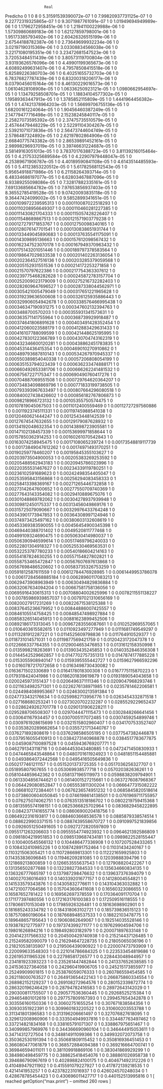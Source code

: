                       Real
Predicho               0 1
  0                    8 0
  5.31591539390072e-07 1 0
  7.99820937731125e-07 1 0
  9.22772319325865e-07 1 0
  9.3071987761091e-07  1 0
  1.01949694949989e-06 1 0
  1.1796272958451e-06  1 0
  1.21941100229988e-06 1 0
  1.57309860689183e-06 1 0
  1.62127859798001e-06 1 0
  1.95173385793492e-06 1 0
  2.60426326515199e-06 1 0
  2.67544188782387e-06 1 0
  2.73649699932234e-06 1 0
  3.02197190315369e-06 1 0
  3.03308834566038e-06 1 0
  3.22171080195351e-06 1 0
  3.23472681547523e-06 1 0
  3.72053484511439e-06 1 0
  3.80573119700804e-06 1 0
  3.93193626576096e-06 1 0
  4.49901199365673e-06 1 0
  4.60892499631407e-06 1 0
  4.79578508415518e-06 1 0
  5.82589226380703e-06 1 0
  6.40251655732703e-06 1 0
  6.78376827787439e-06 1 0
  6.83200318206177e-06 1 0
  8.03790456015164e-06 1 0
  8.46130229016573e-06 1 0
  1.06104628108908e-05 1 0
  1.06336250923121e-05 1 0
  1.0980662954697e-05  1 0
  1.13479258508701e-05 1 0
  1.18834104577302e-05 1 0
  1.19589363447913e-05 1 0
  1.3785852115809e-05  1 0
  1.4441964456382e-05  1 0
  1.47421378964203e-05 1 0
  1.56699706755136e-05 1 0
  1.68200161224064e-05 1 0
  1.90456460387249e-05 1 0
  2.14779477716498e-05 1 0
  2.15238245840117e-05 1 0
  2.25827073595392e-05 1 0
  2.37475735510579e-05 1 0
  2.45744479448229e-05 1 0
  2.52291104304267e-05 1 0
  2.53921071073836e-05 1 0
  2.56473744604749e-05 1 0
  2.5786487324892e-05  1 0
  2.62197802864906e-05 1 0
  2.66840775743382e-05 1 0
  2.86539891452161e-05 1 0
  2.98998296937019e-05 1 0
  3.39746631224687e-05 1 0
  3.58149163051013e-05 1 0
  3.78370176388723e-05 1 0
  3.81139216015464e-05 1 0
  4.21753325689584e-05 1 0
  4.22907979448047e-05 1 0
  4.25389671906787e-05 1 0
  4.40189590841108e-05 1 0
  4.6143514485593e-05  1 0
  5.41123853220512e-05 0 1
  5.61782568112543e-05 1 0
  5.95654918871986e-05 1 0
  6.21158264393714e-05 1 0
  6.48334686197077e-05 1 0
  6.62803467887096e-05 1 0
  6.93389255098086e-05 1 0
  7.32817882335161e-05 1 0
  7.69133685664782e-05 1 0
  7.97653856937403e-05 1 0
  8.36552785419528e-05 1 0
  9.07420093835118e-05 1 0
  9.36447424099002e-05 1 0
  9.5852899341651e-05  1 0
  0.000109972239595313 1 0
  0.000110087022518293 1 0
  0.000110208956649307 1 0
  0.000110460281227385 1 0
  0.000111430821704333 1 0
  0.000115057428226407 1 0
  0.00011548689867513  1 0
  0.000121571903779238 0 1
  0.000127279171853767 1 0
  0.00012750098340165  1 0
  0.000128076147701541 1 0
  0.000130838651931744 1 0
  0.000133449045890683 1 0
  0.000137635541175091 1 0
  0.00014309895136663  1 0
  0.000157612098567432 1 0
  0.000162347523070178 1 0
  0.000167949370963432 1 0
  0.000175143201051446 1 0
  0.000189797378583564 1 0
  0.000198647029833538 1 0
  0.000201402263136054 1 0
  0.000202364527516136 1 0
  0.000203285379059568 1 0
  0.000205152931551536 1 0
  0.000214172253271858 1 0
  0.00021570797622386  1 0
  0.000217754363307612 1 0
  0.000239775468282628 1 0
  0.000245872783157704 1 0
  0.000252009023179009 1 0
  0.000275216732282403 1 0
  0.000282609647696527 1 0
  0.000287338044562971 1 0
  0.000305421005479049 1 0
  0.000317651221965628 1 0
  0.000319239636500608 1 0
  0.000326125935886443 1 0
  0.000329906054942678 1 0
  0.000338576466995438 1 0
  0.000346347190931275 1 0
  0.000347602132394763 1 0
  0.0003488700570203   1 0
  0.000355931341573631 1 0
  0.000363571141755964 1 0
  0.000368739929918487 1 0
  0.000374641806891628 1 0
  0.000403491428352454 1 0
  0.000412060023588179 1 0
  0.000412883429631433 1 0
  0.000416107788099599 1 0
  0.000421448625195995 1 0
  0.000427830122366789 1 0
  0.000430704743162319 1 0
  0.000432346600120281 1 0
  0.000438862451783835 1 0
  0.00045314436415354  1 0
  0.000469010270910862 0 1
  0.000489793687810143 1 0
  0.000534267970945337 1 0
  0.000550389854040338 1 0
  0.00057206808054199  1 0
  0.000635153794023439 1 0
  0.000636233474888171 1 0
  0.000660492653381706 1 0
  0.000666262241481532 1 0
  0.00067567227175347  1 0
  0.000690490760417276 1 0
  0.000704887069551508 1 0
  0.000729764620364207 1 0
  0.000734834098869796 1 0
  0.000771833199738505 1 0
  0.000793393967633497 1 0
  0.000807664296080518 1 0
  0.000840027438426602 1 0
  0.000856182767806873 1 0
  0.00098218966723132  1 0
  0.00105355750574475  1 0
  0.00107819045067503  1 0
  0.0011012400559469   0 1
  0.00112727297560886  1 0
  0.0011923745111331   1 0
  0.00119745988541038  1 0
  0.00120460621444247  1 0
  0.0012543448142539   1 0
  0.00127674547632655  1 0
  0.00129179087628932  1 0
  0.00134192048632354  1 0
  0.00143898723905581  1 0
  0.00147102138457339  1 0
  0.00153699971858644  1 0
  0.00157850362914253  1 0
  0.00160261070542843  1 0
  0.00163074258945475  1 0
  0.0017108065239724   1 0
  0.00173548819117739  1 0
  0.00173849047612262  1 0
  0.00174971493170251  1 0
  0.00190259778460207  1 0
  0.00195845355103627  1 0
  0.00203973504900053  1 0
  0.00205383269253592  1 0
  0.00205488562943183  1 0
  0.0020945786023996   1 0
  0.00220355531467627  0 1
  0.00234339119780251  1 0
  0.00236102591689623  0 1
  0.00242498354405047  1 0
  0.00253595843156868  1 0
  0.00256294083458333  0 1
  0.00258413398369167  1 0
  0.00271265446732858  1 0
  0.00273142647600652  1 0
  0.00277550709740369  1 0
  0.00277643143354082  1 0
  0.0029410889675076   1 0
  0.00301048869782062  1 0
  0.00304278937939948  1 0
  0.00309812450175337  1 0
  0.00313456049869176  1 0
  0.00315725079090667  1 0
  0.00329976433764248  1 0
  0.00343901773947853  1 0
  0.00364308997124946  1 0
  0.00374973425497162  1 0
  0.00380603132608619  1 0
  0.00453369383590055  1 0
  0.00456454900345398  1 0
  0.00469440388701402  1 0
  0.0049520811777468   1 0
  0.00499109324690475  1 0
  0.0050630414980037   1 0
  0.00506390946599614  1 0
  0.00517469796240033  1 0
  0.00522801304918327  1 0
  0.00525530469563531  0 1
  0.00532253787780233  1 0
  0.00540186604214163  1 0
  0.00554187824630255  1 0
  0.00557154827802821  1 0
  0.00558753465472847  1 0
  0.00567607697613868  1 0
  0.00567698486520602  1 0
  0.00583735326753259  1 0
  0.00591812587611559  1 0
  0.00612784476928985  1 0
  0.0061449953786078   1 0
  0.00617284568885184  1 0
  0.00628960117083213  1 0
  0.00629473908963949  1 0
  0.00630494829836884  1 0
  0.00632067634094204  0 1
  0.00667581758136056  1 0
  0.00695916430615313  1 0
  0.00708804002625996  1 0
  0.0078211551138227   1 0
  0.00785986939857037  1 0
  0.00797021310656169  1 0
  0.00820027917231269  1 0
  0.00822671538125388  1 0
  0.00837645236679952  1 0
  0.00844886007425557  1 0
  0.00846105514758425  1 0
  0.00848547498927884  1 0
  0.00858326514045913  1 0
  0.00881623899452506  1 0
  0.00892186173313045  1 0
  0.00967283556087661  1 0
  0.010252969557065    1 0
  0.0106403615582615   1 0
  0.0110923497277949   1 0
  0.0111681749549297   0 1
  0.0113281912287221   0 1
  0.0114525609798836   1 0
  0.011764910529377    1 0
  0.0118731014571031   1 0
  0.0119877569421759   0 1
  0.0120423172047378   1 0
  0.0122666337764355   1 0
  0.0129004653476853   1 0
  0.0131612158350998   1 0
  0.0135998218263691   1 0
  0.013903435245853    1 0
  0.0140352846356308   1 0
  0.0144542529662857   1 0
  0.0147702757351313   1 0
  0.0147874177885228   1 0
  0.0153055908940147   1 0
  0.0159395555442727   1 0
  0.0159627966592296   1 0
  0.0160787217072658   0 1
  0.0163498730430082   1 0
  0.0163671502330689   1 0
  0.0164178018300308   1 0
  0.0167775115870223   0 1
  0.0179318424041986   1 0
  0.0186201839619879   1 0
  0.0193189054043658   1 0
  0.0200245973151437   1 0
  0.0206496371111346   1 0
  0.0209047968293746   1 0
  0.0211634982571301   1 0
  0.0226276138971985   1 0
  0.0235781462206581   1 0
  0.0244984089953667   1 0
  0.0246300213591384   1 0
  0.0247733432176634   1 0
  0.0259982713956776   1 0
  0.0263454332871518   1 0
  0.027168680253241    1 0
  0.0273020702232287   0 1
  0.0285529229652437   0 1
  0.0286249262701778   1 0
  0.0290131906228211   1 0
  0.0295288706508307   1 0
  0.0297044471115473   1 0
  0.0302848266641456   1 0
  0.030641167934457    0 1
  0.0307005117072485   1 0
  0.0307459254899746   1 0
  0.0309761928615699   1 0
  0.0321515802960407   1 0
  0.0341707533527407   1 0
  0.0353820289662654   1 0
  0.0355721713440767   1 0
  0.0376271892808619   1 0
  0.0376298586505195   0 1
  0.0377547382446878   1 0
  0.0379516055410913   0 1
  0.0384273140968878   1 0
  0.0384517783677875   1 0
  0.0459087100897528   1 0
  0.0459436769207771   1 0
  0.0462791343118716   1 0
  0.0464453043480885   1 0
  0.0472471450830933   1 0
  0.0474465843548864   1 0
  0.0480701611924923   1 0
  0.0481851154485881   1 0
  0.0493864072442568   1 0
  0.0495416505649836   1 0
  0.0502177461211157   1 0
  0.0515201373725355   1 0
  0.0517036256327707   0 1
  0.051895807907655    1 0
  0.053069938577718    1 0
  0.057020382636261    1 0
  0.0581044859642362   0 1
  0.0581371965119973   1 0
  0.0598838209794901   1 0
  0.0613304856744621   0 1
  0.0614001527215661   1 0
  0.0637276087968367   1 0
  0.064429080852847    1 0
  0.065553811300204    1 0
  0.0666477315082222   1 0
  0.066810272384401    1 0
  0.0676236574951232   1 0
  0.0685845820518614   1 0
  0.0738600604050845   1 0
  0.0746198614138501   1 0
  0.0761969711755957   1 0
  0.076275074062751    1 0
  0.0763513518186702   1 0
  0.0802219759415368   1 0
  0.0813595574198151   1 0
  0.0825366825702964   1 0
  0.0836829458222895   1 0
  0.0842371741655774   1 0
  0.0860690020418756   1 0
  0.0864922316193817   1 0
  0.0884603668536578   1 0
  0.0885879338574514   1 0
  0.0886229903371515   1 0
  0.0887439558670727   1 0
  0.0910997521839856   1 0
  0.0926051250491605   1 0
  0.0927272820597809   1 0
  0.0955171263206603   1 0
  0.0955554774923932   1 0
  0.0964621392586809   1 0
  0.0981804219951853   1 0
  0.0985139687434181   1 0
  0.0989822528155447   1 0
  0.100400545566132    1 0
  0.104486477336908    1 0
  0.107207528433265    1 0
  0.108432410985226    1 0
  0.108742891752464    1 0
  0.11031434240167     1 0
  0.110321506305421    1 0
  0.110728669813301    1 0
  0.112221659925803    1 0
  0.114353836096845    1 0
  0.11946209281085     1 0
  0.12039888394796     1 0
  0.121869213800859    1 0
  0.126653555637543    1 0
  0.127908820422267    1 0
  0.131356502877688    1 0
  0.13228827384533     1 0
  0.135634660834135    1 0
  0.136326777665197    1 0
  0.137987298476632    1 0
  0.139637376394079    1 0
  0.140027036016493    1 0
  0.140339201677157    1 0
  0.14128004554821     1 0
  0.141533579343876    1 0
  0.14305832776611     1 0
  0.143104363032882    1 0
  0.147210077064586    1 0
  0.157043606411608    1 0
  0.16560323086655     1 0
  0.16587652781422     1 0
  0.169562697378559    1 0
  0.170364091170704    1 0
  0.171177397480556    1 0
  0.172163176100383    0 1
  0.172509516118555    1 0
  0.178066170153049    1 0
  0.17985926326481     1 0
  0.18163698902901     0 1
  0.181685243334792    1 0
  0.184318063102721    1 0
  0.185739836515123    1 0
  0.187570860196064    1 0
  0.187668948537533    1 0
  0.18822103478775     1 0
  0.189648657195643    1 0
  0.19060862649067     1 0
  0.192514035528146    1 0
  0.193878212775977    1 0
  0.197374399271177    1 0
  0.197629904594706    1 0
  0.19801626894216     1 0
  0.198492803182979    1 0
  0.200071897633148    1 0
  0.204142317566332    1 0
  0.204500429740938    1 0
  0.215214437126485    1 0
  0.215249582090079    1 0
  0.216294647228735    1 0
  0.21805065036196     0 1
  0.218210538135907    1 0
  0.219506439090922    1 0
  0.220007473793909    1 0
  0.220099633548303    1 0
  0.221014786684325    0 1
  0.223533454819686    1 0
  0.226195311965326    1 0
  0.22798581726577     1 0
  0.228443048944957    1 0
  0.234181923393223    1 0
  0.235261447482844    1 0
  0.241337652638585    1 0
  0.241536327364058    1 0
  0.242960419906705    1 0
  0.245215173855977    1 0
  0.25249909901815     1 0
  0.253876059076333    1 0
  0.260786559454585    1 0
  0.262118000763527    0 1
  0.264913654422143    1 0
  0.266875860334554    1 0
  0.268982152129237    1 0
  0.269108272964576    1 0
  0.280152339872774    1 0
  0.286320196246429    1 0
  0.28794782416583     1 0
  0.28972643142029     0 1
  0.290300811755507    1 0
  0.290577536360445    1 0
  0.29268525215384     1 0
  0.294654801012619    1 0
  0.297757809167393    0 1
  0.299457654342878    0 1
  0.303556160150336    1 0
  0.30602751655254     1 0
  0.307671838584356    1 0
  0.30930351922391     0 1
  0.309960183220522    1 0
  0.310600203553788    1 0
  0.311341801396583    1 0
  0.313196206661497    0 1
  0.327076827618095    1 0
  0.329612008960906    1 0
  0.333504949937816    1 0
  0.334487763497462    1 0
  0.337214821834168    1 0
  0.338165791071307    0 1
  0.338867975651467    1 0
  0.340999857969976    1 0
  0.344366690960104    1 0
  0.346444915053611    1 0
  0.34714312727504     1 0
  0.348814911099366    1 0
  0.349932072073758    1 0
  0.350362530191394    1 0
  0.350681809115452    1 0
  0.350816936451453    0 1
  0.366080477061879    1 0
  0.368572884094388    1 0
  0.369216664700741    1 0
  0.369846594011011    1 0
  0.381109918869106    1 0
  0.383041869929299    1 0
  0.384980498459775    1 0
  0.388625418454076    1 0
  0.388861026958738    1 0
  0.394686790967619    0 1
  0.402898824100175    1 0
  0.404671492312226    0 1
  0.410489479211902    1 0
  0.415591079227927    1 0
  0.417872139218535    1 0
  0.4214141953257      1 0
  0.423782231016937    1 0
  0.426024570248034    0 1
  0.428678785454423    1 0
  0.430696011427717    1 0
  0.440152513995816    0 1
 [ reached getOption("max.print") -- omitted 260 rows ]